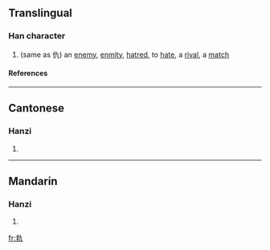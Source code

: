 ==Translingual==
===Han character===
{{Han char|rad=乙|as=08|sn=9|four=|canj=戈水大弓 (IEKN)}}
# (same as 仇) an [[enemy]], [[enmity]], [[hatred]], to [[hate]], a [[rival]], a [[match]]
====References====
{{Han ref|kx=0084.220|hdz=10056.020|uh=341C|ud=13340}}

----
==Cantonese==
===Hanzi===
{{yue-hanzi|jyut=|y=[[chaau4]]}}
# {{defn|Cantonese}}

----
==Mandarin==
===Hanzi===
{{cmn-hanzi|pin=[[chóu]] ([[chou2]])|wg=ch'ou<sup>2</sup>}}
# {{defn|Mandarin}}

[[fr:㐜]]